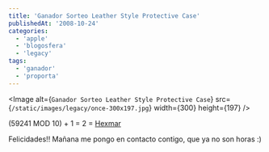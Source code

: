```yaml
---
title: 'Ganador Sorteo Leather Style Protective Case'
publishedAt: '2008-10-24'
categories:
  - 'apple'
  - 'blogosfera'
  - 'legacy'
tags:
  - 'ganador'
  - 'proporta'
---
```


<Image
  alt={`Ganador Sorteo Leather Style Protective Case`}
  src={`/static/images/legacy/once-300x197.jpg`}
  width={300}
  height={197}
/>

(59241 MOD 10) + 1 = 2 = [Hexmar](http://hexmac.wordpress.com/)

Felicidades!! Mañana me pongo en contacto contigo, que ya no son horas :)
